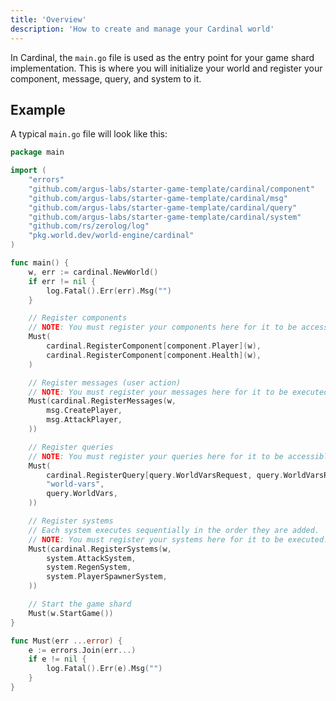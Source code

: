 ```yaml
---
title: 'Overview'
description: 'How to create and manage your Cardinal world'
---
```


In Cardinal, the `main.go` file is used as the entry point for your game shard implementation. This is where you will initialize your world and register your component, message, query, and system to it.

## Example

A typical `main.go` file will look like this:

```go main.go
package main

import (
	"errors"
	"github.com/argus-labs/starter-game-template/cardinal/component"
	"github.com/argus-labs/starter-game-template/cardinal/msg"
	"github.com/argus-labs/starter-game-template/cardinal/query"
	"github.com/argus-labs/starter-game-template/cardinal/system"
	"github.com/rs/zerolog/log"
	"pkg.world.dev/world-engine/cardinal"
)

func main() {
	w, err := cardinal.NewWorld()
	if err != nil {
		log.Fatal().Err(err).Msg("")
	}

	// Register components
	// NOTE: You must register your components here for it to be accessible.
	Must(
		cardinal.RegisterComponent[component.Player](w),
		cardinal.RegisterComponent[component.Health](w),
	)

	// Register messages (user action)
	// NOTE: You must register your messages here for it to be executed.
	Must(cardinal.RegisterMessages(w,
		msg.CreatePlayer,
		msg.AttackPlayer,
	))

	// Register queries
	// NOTE: You must register your queries here for it to be accessible.
	Must(
		cardinal.RegisterQuery[query.WorldVarsRequest, query.WorldVarsResponse](w,
		"world-vars",
		query.WorldVars,
	))

	// Register systems
	// Each system executes sequentially in the order they are added.
	// NOTE: You must register your systems here for it to be executed.
	Must(cardinal.RegisterSystems(w,
		system.AttackSystem,
		system.RegenSystem,
		system.PlayerSpawnerSystem,
	))

	// Start the game shard
	Must(w.StartGame())
}

func Must(err ...error) {
	e := errors.Join(err...)
	if e != nil {
		log.Fatal().Err(e).Msg("")
	}
}
```